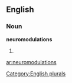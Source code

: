 ==English==

===Noun===
'''neuromodulations'''

# {{plural of|[[neuromodulation]]}}

[[Category:English plurals]]

[[ar:neuromodulations]]